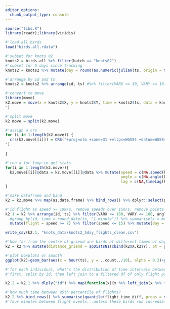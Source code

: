 ```yaml
---
editor_options: 
  chunk_output_type: console
---
```


```r
source("libs.R")
library(readr);library(viridis)

```

```r
#'load all birds
load("birds.all.rdata")

#'subset for knots 02
knots2 = birds.all %>% filter(batch == "knots02")
#'subset for 5 days since tracking
knots2 = knots2 %>% mutate(day = round(as.numeric(julian(ts, origin = min(ts))))) %>% filter(day <= 2)
```

```r
#'arrange by id and ts
knots2 = knots2 %>% arrange(id, ts) #%>% filter(VARX <= 10, VARY <= 10)

#'convert to move
library(move)
k2.move = move(x = knots2$X, y = knots2$Y, time = knots2$ts, data = knots2, animal = knots2$id, proj = "+proj=utm +zone=31 +ellps=WGS84 +datum=WGS84 +units=m +no_defs 
")
```

```r
#'split move
k2.move = split(k2.move)

#'assign a crs
for (i in 1:length(k2.move)) {
  crs(k2.move[[i]]) = CRS("+proj=utm +zone=31 +ellps=WGS84 +datum=WGS84 +units=m +no_defs 
")
  
}

#'run a for loop to get stats
for(i in 1:length(k2.move)){
  k2.move[[i]]@data = k2.move[[i]]@data %>% mutate(speed = c(NA,speed(k2.move[[i]])),
                                                   angle = c(NA,angle(k2.move[[i]])),
                                                   lag = c(NA,timeLag(k2.move[[i]], "secs")))
}
```

```r
#'make dataframe and bind
k2 = k2.move %>% map(as.data.frame) %>% bind_rows() %>% dplyr::select(posID, ts, X,Y,VARX,VARY,COVXY,speed,angle,lag,id,NBS,long=X_raw,lat=Y_raw)
```

```r
#'id flight as speed >= 10m/s, remove speeds over 15m/s, remove points with variance of x and y over 100, and angles outside -120:120. this should take care of positions which show rapid oscillations (high speed, extreme angles), filter out days greater than 2
k2.1 = k2 %>% arrange(id, ts) %>% filter(VARX <= 100, VARY <= 100, angle %between% c(-120,120)) %>% 
  #group_by(id, time = round_date(ts, "1 minute")) %>% summarise(x = mean(X, na.rm =T), y = mean(Y, na.rm=T), speed = mean(speed, na.rm=T), angle = mean(angle, na.rm = T)) %>%
  mutate(flight = speed >= 7) %>% filter(speed <= 15) %>% mutate(day = julian(ts, origin = min(k2$ts))) %>% filter(day < 3)

write_csv(k2.1, "knots_data/knots2_5day_flights_clean.csv")
```

```r
#'how far from the centre of griend are birds at different times of day?
k2 = k2 %>% mutate(distance_griend = spDistsN1(cbind(k2$X,k2$Y), pt = griend_centre))

#'plot boxplots or smooth
ggplot(k2)+geom_bar(aes(x = hour(ts), y = ..count../10), alpha = 0.2)+geom_smooth(aes(x = hour(ts), y = distance_griend))+theme_pub()

```


```r
#'for each individual, what's the distribution of time intervals between flights?
#'first, split by id, then left join to a filtered df of only flight positions

k2.2 = k2.1 %>% dlply("id") %>% map(function(x){x %>% left_join(x %>% filter(flight == T) %>% mutate(flight_time_diff = c(NA,as.numeric(diff(ts))))) %>% mutate(counter = flight==T & flight_time_diff > 60*7)})

#'how much time between 95th percentile of flights?
k2.2 %>% bind_rows() %>% summarise(quantile(flight_time_diff, probs = seq(0,1,0.01), na.rm=T)[95+1])/60
#'four minutes between flight events...unless these birds run incredibly fast.
```




